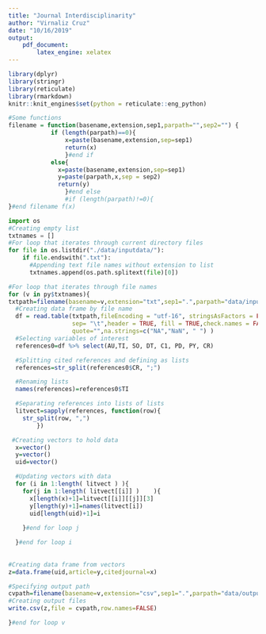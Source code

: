 ```yaml
---
title: "Journal Interdisciplinarity"
author: "Virnaliz Cruz"
date: "10/16/2019"
output:
    pdf_document:
        latex_engine: xelatex
---
```


```r
library(dplyr)
library(stringr)
library(reticulate)
library(rmarkdown)
knitr::knit_engines$set(python = reticulate::eng_python)
```

```r
#Some functions
filename = function(basename,extension,sep1,parpath="",sep2="") {
            if (length(parpath)==0){              
                x=paste(basename,extension,sep=sep1)
                return(x)
                }#end if
            else{
              x=paste(basename,extension,sep=sep1)
              y=paste(parpath,x,sep = sep2)
              return(y)
                }#end else
                #if (length(parpath)!=0){
}#end filename f(x)

```

```python
import os
#Creating empty list
txtnames = []
#For loop that iterates through current directory files
for file in os.listdir("./data/inputdata/"):
    if file.endswith(".txt"):
      #Appending text file names without extension to list
      txtnames.append(os.path.splitext(file)[0])
```


```r
#For loop that iterates through file names
for (v in py$txtnames){
txtpath=filename(basename=v,extension="txt",sep1=".",parpath="data/inputdata",sep2="/") 
  #Creating data frame by file name
  df = read.table(txtpath,fileEncoding = "utf-16", stringsAsFactors = FALSE,
                  sep= "\t",header = TRUE, fill = TRUE,check.names = FALSE,
                  quote="",na.strings=c("NA","NaN", " ") )
  #Selecting variables of interest
  references0=df %>% select(AU,TI, SO, DT, C1, PD, PY, CR)

  #Splitting cited references and defining as lists  
  references=str_split(references0$CR, ";")

  #Renaming lists
  names(references)=references0$TI

  #Separating references into lists of lists
  litvect=sapply(references, function(row){
    str_split(row, ",")
        })

 #Creating vectors to hold data
  x=vector()
  y=vector()
  uid=vector()

  #Updating vectors with data
  for (i in 1:length( litvect ) ){
    for(j in 1:length( litvect[[i]] )    ){
      x[length(x)+1]=litvect[[i]][[j]][3]
      y[length(y)+1]=names(litvect[i])
      uid[length(uid)+1]=i
    
    }#end for loop j

  }#end for loop i
  
 
#Creating data frame from vectors
z=data.frame(uid,article=y,citedjournal=x)

#Specifying output path
cvpath=filename(basename=v,extension="csv",sep1=".",parpath="data/outputdata",sep2="/") 
#Creating output files
write.csv(z,file = cvpath,row.names=FALSE)

}#end for loop v
```

